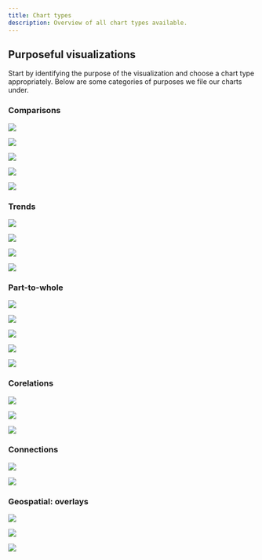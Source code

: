 ```yaml
---
title: Chart types
description: Overview of all chart types available.
---
```



## Purposeful visualizations

Start by identifying the purpose of the visualization and choose a chart type appropriately. Below are some categories of purposes we file our charts under.

### Comparisons

<Row className="overview-card-group">
<Column  colLg={3} colMd={2} colSm={2} noGutterSm>
 <OverviewCard
    title="Bar chart"
    href="/data-visualization/basic-charts#bar-chart"
    >

![](images/bar.svg)

</OverviewCard>
</Column>
<Column  colLg={3} colMd={2} colSm={2} noGutterSm>
 <OverviewCard
    title="Grouped bar"
    href="/data-visualization/basic-charts#grouped-bar-chart"
    >

![](images/bargrouped.svg)

</OverviewCard>
</Column>
<Column  colLg={3} colMd={2} colSm={2} noGutterSm>
 <OverviewCard
    title="Horizontal bar"
    href="/data-visualization/basic-charts#horizontal-bar"
    >

![](images/barhoriz.svg)

</OverviewCard>
</Column>
<Column  colLg={3} colMd={2} colSm={2} noGutterSm>
 <OverviewCard
    title="Bubble chart"
    href="/data-visualization/basic-charts#bubble-chart"
    >

![](images/bubble.svg)

</OverviewCard>
</Column>
<Column  colLg={3} colMd={2} colSm={2} noGutterSm>
 <OverviewCard
    title="Radar chart"
    disabled
    >

![](images/radar.svg)

</OverviewCard>
</Column>
</Row>

### Trends

<Row className="overview-card-group">
<Column  colLg={3} colMd={2} colSm={2} noGutterSm>
 <OverviewCard
    title="Line chart"
    href="/data-visualization/basic-charts#line-chart"
    >

![](images/line.svg)

</OverviewCard>
</Column>
<Column  colLg={3} colMd={2} colSm={2} noGutterSm>
 <OverviewCard
    title="Area chart"
    href="/data-visualization/basic-charts#area-chart"
    >

![](images/area.svg)

</OverviewCard>
</Column>
<Column  colLg={3} colMd={2} colSm={2} noGutterSm>
 <OverviewCard
    title="Histogram"
    href="/data-visualization/basic-charts#bar-chart"
    tag="Design only"
    >

![](images/histogram.svg)

</OverviewCard>
</Column>
<Column  colLg={3} colMd={2} colSm={2} noGutterSm>
 <OverviewCard
    title="Stream chart"
    disabled
    >

![](images/stream.svg)

</OverviewCard>
</Column>
</Row>

### Part-to-whole

<Row className="overview-card-group">
<Column  colLg={3} colMd={2} colSm={2} noGutterSm>
 <OverviewCard
    title="Donut / pie"
    href="/data-visualization/basic-charts#pie-and-donut-chart"
    >

![](images/donut.svg)

</OverviewCard>
</Column>
<Column  colLg={3} colMd={2} colSm={2} noGutterSm>
 <OverviewCard
    title="Stacked bar chart"
    href="/data-visualization/basic-charts/#stacked-bar"
    >

![](images/barstack.svg)

</OverviewCard>
</Column>
<Column  colLg={3} colMd={2} colSm={2} noGutterSm>
 <OverviewCard
    title="Stacked area chart"
    href="/data-visualization/basic-charts/#area-chart"
    tag="Design only"
    >

![](images/areastack.svg)

</OverviewCard>
</Column>
<Column  colLg={3} colMd={2} colSm={2} noGutterSm>
 <OverviewCard
    title="Tree map"
    href="/data-visualization/advanced-charts#tree-diagram"
    tag="Design only"
    >

![](images/treemap.svg)

</OverviewCard>
</Column>
<Column  colLg={3} colMd={2} colSm={2} noGutterSm>
<OverviewCard
   title="Meter / gauge"
   href="/data-visualization/basic-charts/#meter-and-gauge"
   tag="Design only"
   >

![](images/gauge.svg)

</OverviewCard>
</Column>
</Row>

### Corelations

<Row className="overview-card-group">
<Column  colLg={3} colMd={2} colSm={2} noGutterSm>
 <OverviewCard
    title="Scatter plot"
    href="/data-visualization/basic-charts#scatter-plot"
    >

![](images/scatter.svg)

</OverviewCard>
</Column>
<Column  colLg={3} colMd={2} colSm={2} noGutterSm>
 <OverviewCard
    title="Heat map"
    disabled
    >

![](images/heatmap.svg)

</OverviewCard>
</Column>
<Column  colLg={3} colMd={2} colSm={2} noGutterSm>
 <OverviewCard
    title="Parallel coordinates"
    disabled
    >

![](images/parallel.svg)

</OverviewCard>
</Column>
</Row>

### Connections

<Row className="overview-card-group">
<Column  colLg={3} colMd={2} colSm={2} noGutterSm>
 <OverviewCard
    title="Alluvial diagram"
    href="/data-visualization/advanced-charts#alluvial-diagram"
    tag="Design only"
    >

![](images/alluvial.svg)

</OverviewCard>
</Column>
<Column  colLg={3} colMd={2} colSm={2} noGutterSm>
 <OverviewCard
    title="Tree diagram"
    href="/data-visualization/advanced-charts#tree-diagram"
    tag="Design only"
    >

![](images/treediagram.svg)

</OverviewCard>
</Column>
</Row>

### Geospatial: overlays

<Row className="overview-card-group">
<Column  colLg={3} colMd={2} colSm={2} noGutterSm>
 <OverviewCard
    title="Chorolpleth map"
    href="/data-visualization/advanced-charts#choropleth-map"
    tag="Design only"
    >

![](images/geo-choropleth.svg)

</OverviewCard>
</Column>
<Column  colLg={3} colMd={2} colSm={2} noGutterSm>
 <OverviewCard
    title="Proportional symbol"
    href="/data-visualization/advanced-charts#proportional-symbol"
    tag="Design only"
    >

![](images/geo-proportion.svg)

</OverviewCard>
</Column>
<Column  colLg={3} colMd={2} colSm={2} noGutterSm>
 <OverviewCard
    title="Connecting lines"
    href="/data-visualization/advanced-charts#connecting-lines"
    tag="Design only"
    >

![](images/geo-connection.svg)

</OverviewCard>
</Column>
</Row>
